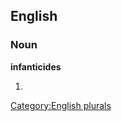 
==English==

===Noun===
'''infanticides'''

# {{plural of|[[infanticide]]}}

[[Category:English plurals]]